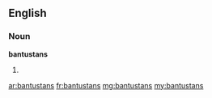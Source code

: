 ==English==

===Noun===
'''bantustans'''

# {{plural of|bantustan}}

[[ar:bantustans]]
[[fr:bantustans]]
[[mg:bantustans]]
[[my:bantustans]]